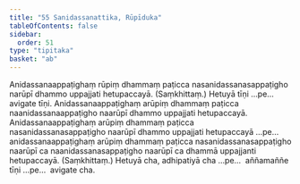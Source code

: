 ```yaml
---
title: "55 Sanidassanattika, Rūpīduka"
tableOfContents: false
sidebar:
  order: 51
type: "tipitaka"
basket: "ab"
---
```



<DynamicBreadcrumb />

<Division number="98">

<Paragraph number="241">
Anidassanaappaṭighaṃ rūpiṃ dhammaṃ paṭicca nasanidassanasappaṭigho narūpī dhammo uppajjati hetupaccayā. (Saṃkhittaṃ.) Hetuyā tīṇi …pe…  avigate tīṇi.
</Paragraph>

<Paragraph number="242">
Anidassanaappaṭighaṃ arūpiṃ dhammaṃ paṭicca naanidassanaappaṭigho naarūpī dhammo uppajjati hetupaccayā. Anidassanaappaṭighaṃ arūpiṃ dhammaṃ paṭicca nasanidassanasappaṭigho naarūpī dhammo uppajjati hetupaccayā …pe…  anidassanaappaṭighaṃ arūpiṃ dhammaṃ paṭicca nasanidassanasappaṭigho naarūpī ca naanidassanasappaṭigho naarūpī ca dhammā uppajjanti hetupaccayā. (Saṃkhittaṃ.) Hetuyā cha, adhipatiyā cha …pe…  aññamaññe tīṇi …pe…  avigate cha.
</Paragraph>
</Division>